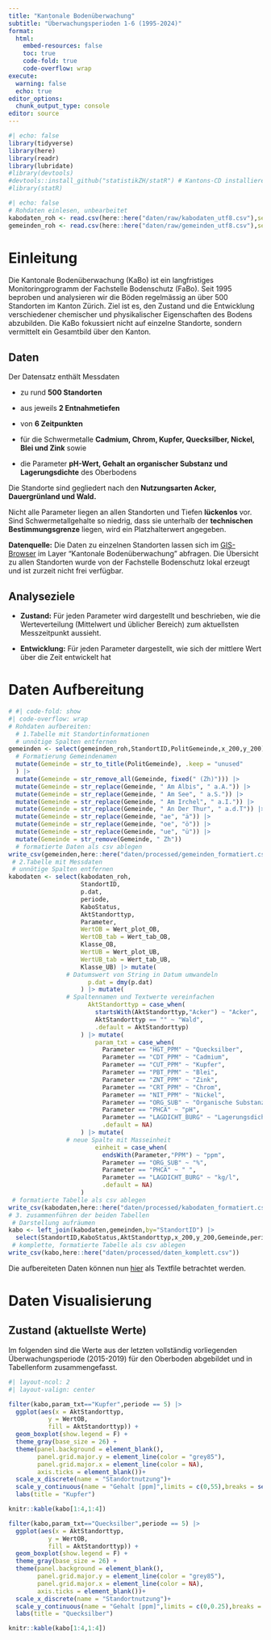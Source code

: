 ```yaml
---
title: "Kantonale Bodenüberwachung"
subtitle: "Überwachungsperioden 1-6 (1995-2024)"
format:
  html:
    embed-resources: false
    toc: true
    code-fold: true
    code-overflow: wrap
execute:
  warning: false
  echo: true
editor_options: 
  chunk_output_type: console
editor: source
---
```


```r
#| echo: false
library(tidyverse)
library(here)
library(readr)
library(lubridate)
#library(devtools)
#devtools::install_github("statistikZH/statR") # Kantons-CD installieren
#library(statR)
```

```r
#| echo: false
# Rohdaten einlesen, unbearbeitet
kabodaten_roh <- read.csv(here::here("daten/raw/kabodaten_utf8.csv"),sep=";",dec=".",encoding = "UTF-8")
gemeinden_roh <- read.csv(here::here("daten/raw/gemeinden_utf8.csv"),sep=";",dec=".",encoding = "UTF-8")

```

# Einleitung

Die Kantonale Bodenüberwachung (KaBo) ist ein langfristiges Monitoringprogramm der Fachstelle Bodenschutz (FaBo). Seit 1995 beproben und analysieren wir die Böden regelmässig an über 500 Standorten im Kanton Zürich. Ziel ist es, den Zustand und die Entwicklung verschiedener chemischer und physikalischer Eigenschaften des Bodens abzubilden. Die KaBo fokussiert nicht auf einzelne Standorte, sondern vermittelt ein Gesamtbild über den Kanton.

## Daten

Der Datensatz enthält Messdaten

-   zu rund **500 Standorten**

-   aus jeweils **2 Entnahmetiefen**

-   von **6 Zeitpunkten**

-   für die Schwermetalle **Cadmium, Chrom, Kupfer, Quecksilber, Nickel, Blei und Zink** sowie

-   die Parameter **pH-Wert, Gehalt an organischer Substanz und Lagerungsdichte** des Oberbodens

Die Standorte sind gegliedert nach den **Nutzungsarten Acker, Dauergrünland und Wald.**

Nicht alle Parameter liegen an allen Standorten und Tiefen **lückenlos** vor. Sind Schwermetallgehalte so niedrig, dass sie unterhalb der **technischen Bestimmungsgrenze** liegen, wird ein Platzhalterwert angegeben.

**Datenquelle:** Die Daten zu einzelnen Standorten lassen sich im [GIS-Browser](https://geo.ktzh.ch/maps?initialMapIds=FaBoKaBoZH) im Layer "Kantonale Bodenüberwachung" abfragen. Die Übersicht zu allen Standorten wurde von der Fachstelle Bodenschutz lokal erzeugt und ist zurzeit nicht frei verfügbar.

## Analyseziele

-   **Zustand:** Für jeden Parameter wird dargestellt und beschrieben, wie die Werteverteilung (Mittelwert und üblicher Bereich) zum aktuellsten Messzeitpunkt aussieht.

-   **Entwicklung:** Für jeden Parameter dargestellt, wie sich der mittlere Wert über die Zeit entwickelt hat

# Daten Aufbereitung

```r
# #| code-fold: show
#| code-overflow: wrap
# Rohdaten aufbereiten:
  # 1.Tabelle mit Standortinformationen
  # unnötige Spalten entfernen
gemeinden <- select(gemeinden_roh,StandortID,PolitGemeinde,x_200,y_200) |> 
  # Formatierung Gemeindenamen
  mutate(Gemeinde = str_to_title(PolitGemeinde), .keep = "unused"
  ) |> 
  mutate(Gemeinde = str_remove_all(Gemeinde, fixed(" (Zh)"))) |> 
  mutate(Gemeinde = str_replace(Gemeinde, " Am Albis", " a.A.")) |> 
  mutate(Gemeinde = str_replace(Gemeinde, " Am See", " a.S.")) |> 
  mutate(Gemeinde = str_replace(Gemeinde, " Am Irchel", " a.I.")) |>
  mutate(Gemeinde = str_replace(Gemeinde, " An Der Thur", " a.d.T")) |> 
  mutate(Gemeinde = str_replace(Gemeinde, "ae", "ä")) |> 
  mutate(Gemeinde = str_replace(Gemeinde, "oe", "ö")) |> 
  mutate(Gemeinde = str_replace(Gemeinde, "ue", "ü")) |> 
  mutate(Gemeinde = str_remove(Gemeinde, " Zh"))
  # formatierte Daten als csv ablegen
write_csv(gemeinden,here::here("daten/processed/gemeinden_formatiert.csv"))
 # 2.Tabelle mit Messdaten
 # unnötige Spalten entfernen
kabodaten <- select(kabodaten_roh,
                    StandortID,
                    p.dat,
                    periode,
                    KaboStatus,
                    AktStandorttyp,
                    Parameter,
                    WertOB = Wert_plot_OB,
                    WertOB_tab = Wert_tab_OB,
                    Klasse_OB,
                    WertUB = Wert_plot_UB,
                    WertUB_tab = Wert_tab_UB,
                    Klasse_UB) |> mutate( 
                # Datumswert von String in Datum umwandeln
                      p.dat = dmy(p.dat)
                    ) |> mutate(
                # Spaltennamen und Textwerte vereinfachen
                      AktStandorttyp = case_when(
                        startsWith(AktStandorttyp,"Acker") ~ "Acker",
                        AktStandorttyp == "" ~ "Wald",
                        .default = AktStandorttyp)
                    ) |> mutate(
                        param_txt = case_when(
                          Parameter == "HGT_PPM" ~ "Quecksilber",
                          Parameter == "CDT_PPM" ~ "Cadmium",
                          Parameter == "CUT_PPM" ~ "Kupfer",
                          Parameter == "PBT_PPM" ~ "Blei",
                          Parameter == "ZNT_PPM" ~ "Zink",
                          Parameter == "CRT_PPM" ~ "Chrom",
                          Parameter == "NIT_PPM" ~ "Nickel",
                          Parameter == "ORG_SUB" ~ "Organische Substanz",
                          Parameter == "PHCA" ~ "pH",
                          Parameter == "LAGDICHT_BURG" ~ "Lagerungsdichte",
                          .default = NA)
                    ) |> mutate(
                # neue Spalte mit Masseinheit
                        einheit = case_when(
                          endsWith(Parameter,"PPM") ~ "ppm",
                          Parameter == "ORG_SUB" ~ "%",
                          Parameter == "PHCA" ~ " ",
                          Parameter == "LAGDICHT_BURG" ~ "kg/l",
                          .default = NA)
                    )
 # formatierte Tabelle als csv ablegen
write_csv(kabodaten,here::here("daten/processed/kabodaten_formatiert.csv"))
# 3. zusammenführen der beiden Tabellen
 # Darstellung aufräumen
kabo <- left_join(kabodaten,gemeinden,by="StandortID") |> 
  select(StandortID,KaboStatus,AktStandorttyp,x_200,y_200,Gemeinde,periode,p.dat,param_txt,einheit,WertOB,WertOB_tab,Klasse_OB,WertUB,WertUB_tab,Klasse_UB)
 # komplette, formatierte Tabelle als csv ablegen
write_csv(kabo,here::here("daten/processed/daten_komplett.csv"))

```

Die aufbereiteten Daten können nun [hier](https://github.com/rstatszh-k010/projekt-Dino-Wirz/blob/master/daten/processed/daten_komplett.csv) als Textfile betrachtet werden.

# Daten Visualisierung

## Zustand (aktuellste Werte)

Im folgenden sind die Werte aus der letzten vollständig vorliegenden Überwachungsperiode (2015-2019) für den Oberboden abgebildet und in Tabellenform zusammengefasst.

```r
#| layout-ncol: 2
#| layout-valign: center

filter(kabo,param_txt=="Kupfer",periode == 5) |>
  ggplot(aes(x = AktStandorttyp,
           y = WertOB,
           fill = AktStandorttyp)) +
  geom_boxplot(show.legend = F) +
  theme_gray(base_size = 26) +
  theme(panel.background = element_blank(),
        panel.grid.major.y = element_line(color = "grey85"),
        panel.grid.major.x = element_line(color = NA),
        axis.ticks = element_blank())+
  scale_x_discrete(name = "Standortnutzung")+
  scale_y_continuous(name = "Gehalt [ppm]",limits = c(0,55),breaks = seq(0,55,10)) +
  labs(title = "Kupfer")

knitr::kable(kabo[1:4,1:4])

filter(kabo,param_txt=="Quecksilber",periode == 5) |>
  ggplot(aes(x = AktStandorttyp,
           y = WertOB,
           fill = AktStandorttyp)) +
  geom_boxplot(show.legend = F) +
  theme_gray(base_size = 26) +
  theme(panel.background = element_blank(),
        panel.grid.major.y = element_line(color = "grey85"),
        panel.grid.major.x = element_line(color = NA),
        axis.ticks = element_blank())+
  scale_x_discrete(name = "Standortnutzung")+
  scale_y_continuous(name = "Gehalt [ppm]",limits = c(0,0.25),breaks = seq(0,.25,.05)) +
  labs(title = "Quecksilber")

knitr::kable(kabo[1:4,1:4]) 
```

